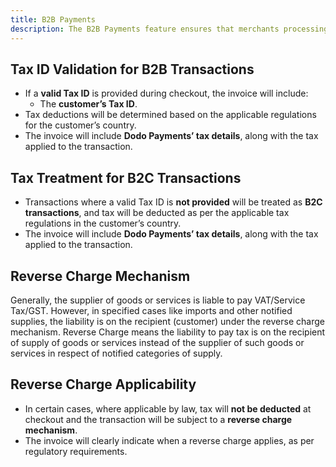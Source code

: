 ```yaml
---
title: B2B Payments
description: The B2B Payments feature ensures that merchants processing B2B transactions have their customer’s Tax IDs verified during checkout, ensuring accurate tax application based on the customer's country and applicable regulations. This validation helps determine whether input tax collection applies or if the transaction falls under a reverse charge mechanism.
---
```


## **Tax ID Validation for B2B Transactions**

- If a **valid Tax ID** is provided during checkout, the invoice will include:
    - The **customer’s Tax ID**.
- Tax deductions will be determined based on the applicable regulations for the customer’s country.
- The invoice will include **Dodo Payments’ tax details**, along with the tax applied to the transaction.

## **Tax Treatment for B2C Transactions**

- Transactions where a valid Tax ID is **not provided** will be treated as **B2C transactions**, and tax will be deducted as per the applicable tax regulations in the customer’s country.
- The invoice will include **Dodo Payments’ tax details**, along with the tax applied to the transaction.

## Reverse Charge Mechanism

Generally, the supplier of goods or services is liable to pay VAT/Service Tax/GST.
However, in specified cases like imports and other notified supplies, the liability is on the recipient (customer) under the reverse charge mechanism. Reverse Charge means the liability to pay tax is on the recipient of supply of goods or services instead of the supplier of such goods or services in respect of notified categories of supply.

## **Reverse Charge Applicability**

- In certain cases, where applicable by law, tax will **not be deducted** at checkout and the transaction will be subject to a **reverse charge mechanism**.
- The invoice will clearly indicate when a reverse charge applies, as per regulatory requirements.